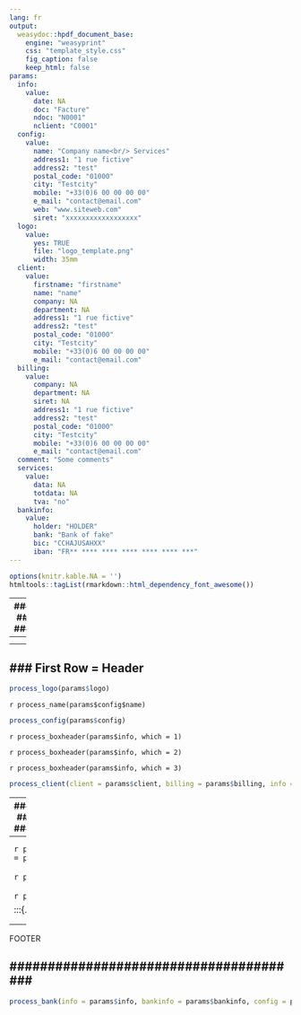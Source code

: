 ```yaml
---
lang: fr
output: 
  weasydoc::hpdf_document_base:
    engine: "weasyprint"
    css: "template_style.css"
    fig_caption: false
    keep_html: false
params:
  info:
    value:
      date: NA
      doc: "Facture"
      ndoc: "N0001"
      nclient: "C0001"
  config:
    value:
      name: "Company name<br/> Services"
      address1: "1 rue fictive"
      address2: "test"
      postal_code: "01000"
      city: "Testcity"
      mobile: "+33(0)6 00 00 00 00"
      e_mail: "contact@email.com"
      web: "www.siteweb.com"
      siret: "xxxxxxxxxxxxxxxxxx"
  logo: 
    value:
      yes: TRUE
      file: "logo_template.png"
      width: 35mm
  client:
    value:
      firstname: "firstname"
      name: "name"
      company: NA
      department: NA
      address1: "1 rue fictive"
      address2: "test"
      postal_code: "01000"
      city: "Testcity"
      mobile: "+33(0)6 00 00 00 00"
      e_mail: "contact@email.com"
  billing:
    value:
      company: NA
      department: NA
      siret: NA
      address1: "1 rue fictive"
      address2: "test"
      postal_code: "01000"
      city: "Testcity"
      mobile: "+33(0)6 00 00 00 00"
      e_mail: "contact@email.com"
  comment: "Some comments"
  services:
    value:
      data: NA
      totdata: NA
      tva: "no"
  bankinfo:
    value:
      holder: "HOLDER"
      bank: "Bank of fake"
      bic: "CCHAJUSAHXX"
      iban: "FR** **** **** **** **** **** ***"
---
```


```r
options(knitr.kable.NA = '')
htmltools::tagList(rmarkdown::html_dependency_font_awesome())
```


<div class="wrapper">


---
#######################################
############# HEADER ##################
#######################################
---
<header>

<div class = "grid-container">

---
### First Row = Header
---
<div class = "row">

<div class = "col-5">
```r
process_logo(params$logo)
```

:::{.big}
`r process_name(params$config$name)`
:::

<div class = "address">
```r
process_config(params$config)
```
</div>

</div>


<div class = "col-7 centered">

<div class = "row">

:::{.boxheader}
`r process_boxheader(params$info, which = 1)`
:::

:::{.boxheader}
`r process_boxheader(params$info, which = 2)`
:::

:::{.boxheader}
`r process_boxheader(params$info, which = 3)`
:::

</div>

<div class = "row">

```r
process_client(client = params$client, billing = params$billing, info = params$info)
```

</div>

</div>

</div>

</div>

</header>


---
#######################################
############### MAIN ##################
#######################################
---
<main>

<div class = "row topm">

```r
process_comment(comment = params$comment, info = params$info)
```

</div>

<div class = "row services">

```r
process_services(params$services)
```

</div>

<div class = "row total">

```r
process_total(params$services)
```

:::{.foottable}
```r
process_tva(params$services)
```
:::

</div>

</main>

---
#######################################
############# FOOTER ##################
#######################################
---
<footer>

```r
process_bank(info = params$info, bankinfo = params$bankinfo, config = params$config)
```

</footer>
  
  
</div>

